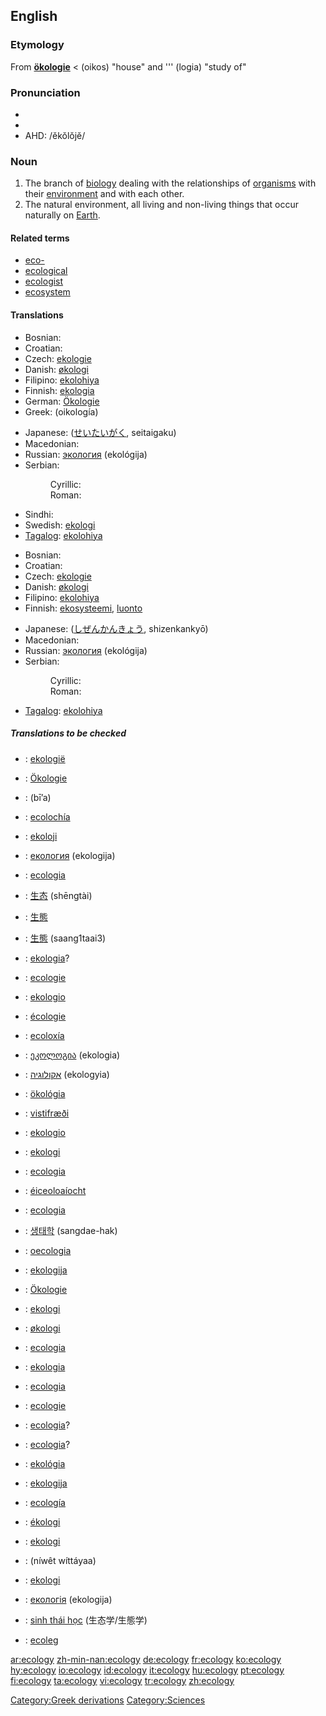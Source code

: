 {{wikipedia}}
==English==

===Etymology===

From {{G.}} '''[[ökologie]]''' < {{AGr.}} '''{{polytonic|[[οἶκος]]}}''' (oikos) "house" and '''{{polytonic|[[-λογία]]}} (logia) "study of"

===Pronunciation===
*{{IPA|/i.ˈka.lə.dʒi/}}
*{{SAMPA|/i."ka.l@.dZi/}}
*AHD: /ĕkŏlŏjĕ/

===Noun===
{{en-noun|ecologies|-}}

# The branch of [[biology]] dealing with the relationships of [[organism]]s with their [[environment]] and with each other.
# The natural environment, all living and non-living things that occur naturally on [[Earth]].

====Related terms====
*[[eco-]]
*[[ecological]]
*[[ecologist]]
*[[ecosystem]]

====Translations====
{{trans-top|branch of biology}}
*Bosnian: {{t|bs|ekologija|f}}
*Croatian: {{t|hr|ekologija|f}}
*Czech: [[ekologie]] {{f}}
*Danish: [[økologi]] {{c}}
*Filipino: [[ekolohiya]]
*Finnish: [[ekologia]]
*German: [[Ökologie]] {{f}}
*Greek: {{t+|el|οικολογία|f|}} (oikología)
{{trans-mid}}
*Japanese: {{JAchar|[[生態学]]}} ([[せいたいがく]], seitaigaku)
*Macedonian: {{t|mk|екологија|f}}
*Russian: [[экология]] (ekológija) {{f}}
*Serbian:
*:Cyrillic: {{t|sr|екологија|f}}
*:Roman: {{t|sr|ekologija|f}}
*Sindhi: {{SDchar|[[سهجياڀياس|سَهِجِياڀياس]]}} {{m}}
*Swedish: [[ekologi]] {{c}}
*[[Tagalog]]: [[ekolohiya]]
{{trans-bottom}}

{{trans-top|natural environment}}
*Bosnian: {{t|bs|ekologija|f}}
*Croatian: {{t|hr|ekologija|f}}
*Czech: [[ekologie]] {{f}}
*Danish: [[økologi]] {{c}}
*Filipino: [[ekolohiya]]
*Finnish: [[ekosysteemi]], [[luonto]]
{{trans-mid}}
*Japanese: {{JAchar|[[自然環境]]}} ([[しぜんかんきょう]], shizenkankyō)
*Macedonian: {{t|mk|екологија|f}}
*Russian: [[экология]] (ekológija) {{f}}
*Serbian:
*:Cyrillic: {{t|sr|екологија|f}}
*:Roman: {{t|sr|ekologija|f}}
*[[Tagalog]]: [[ekolohiya]]
{{trans-bottom}}

=====Translations to be checked=====
{{checktrans}}
{{trans-top|translations to be checked}}
*{{ttbc|Afrikaans}}: [[ekologië]] {{f}}
*{{ttbc|Alsatian}}: [[Ökologie]] {{f}}
*{{ttbc|Arabic}}: {{ARchar|[[بيئة]]}} (bī’a) {{f}}
*{{ttbc|Aragonese}}: [[ecolochía]] {{f}}
*{{ttbc|Breton}}: [[ekoloji]] {{f}}
*{{ttbc|Bulgarian}}: [[екология]] (ekologija) {{f}}
*{{ttbc|Catalan}}: [[ecologia]] {{f}}
*{{ttbc|Chinese (simplified)}}: [[生态]] (shēngtài)
*{{ttbc|Chinese (traditional)}}: [[生態]]
*{{ttbc|Cantonese}}: [[生態]] (saang1taai3)
*{{ttbc|Corsican}}: [[ekologia]]?
*{{ttbc|Dutch}}: [[ecologie]] {{f}}
*{{ttbc|Esperanto}}: [[ekologio]]
*{{ttbc|French}}: [[écologie]] {{f}}
*{{ttbc|Galician}}: [[ecoloxía]] {{f}}
*{{ttbc|Georgian}}: [[ეკოლოგია]] (ekologia)
*{{ttbc|Hebrew}}: [[אקולוגיה]] (ekologyia) {{f}}
*{{ttbc|Hungarian}}: [[ökológia]]
*{{ttbc|Icelandic}}: [[vistifræði]] {{n}}
*{{ttbc|Ido}}: [[ekologio]]
*{{ttbc|Indonesian}}: [[ekologi]]
*{{ttbc|Interlingua}}: [[ecologia]]
*{{ttbc|Irish}}: [[éiceoloaíocht]]
*{{ttbc|Italian}}: [[ecologia]] {{f}}
*{{ttbc|Korean}}: [[생태학]] (sangdae-hak)
{{trans-mid}}
*{{ttbc|Latin}}: [[oecologia]] {{f}}
*{{ttbc|Lithuanian}}: [[ekologija]] {{f}}
*{{ttbc|Luxembourgish}}: [[Ökologie]]
*{{ttbc|Malaysian}}: [[ekologi]]
*{{ttbc|Norwegian}}: [[økologi]]
*{{ttbc|Occitan}}: [[ecologia]] {{f}}
*{{ttbc|Polish}}: [[ekologia]] {{f}}
*{{ttbc|Portuguese}}: [[ecologia]] {{f}}
*{{ttbc|Romanian}}: [[ecologie]] {{f}}
*{{ttbc|Sardinian}}: [[ecologia]]? {{f}}
*{{ttbc|Sicilian}}: [[ecologia]]? {{f}}
*{{ttbc|Slovak}}: [[ekológia]] {{f}}
*{{ttbc|Slovene}}: [[ekologija]] {{f}}
*{{ttbc|Spanish}}: [[ecología]] {{f}}
*{{ttbc|Sundanese}}: [[ékologi]]
*{{ttbc|Swedish}}: [[ekologi]] {{c}}
*{{ttbc|Thai}}: {{THchar|[[นิเวศวิทยา]]}} (níwêt wíttáyaa)
*{{ttbc|Turkish}}: [[ekologi]]
*{{ttbc|Ukrainian}}: [[екологія]] (ekologija) {{f}}
*{{ttbc|Vietnamese}}: [[sinh thái học]] (生态学/生態学)
*{{ttbc|Welsh}}: [[ecoleg]]
{{trans-bottom}}

[[Category:Greek derivations]]
[[Category:Sciences]]

[[ar:ecology]]
[[zh-min-nan:ecology]]
[[de:ecology]]
[[fr:ecology]]
[[ko:ecology]]
[[hy:ecology]]
[[io:ecology]]
[[id:ecology]]
[[it:ecology]]
[[hu:ecology]]
[[pt:ecology]]
[[fi:ecology]]
[[ta:ecology]]
[[vi:ecology]]
[[tr:ecology]]
[[zh:ecology]]